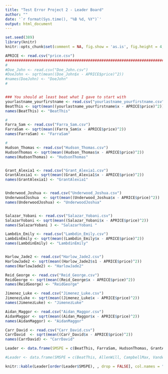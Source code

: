 ```yaml
---
title: "Test Error Project 2 - Leader Board"
author: ""
date: '`r format(Sys.time(), "%B %d, %Y")`'
output: html_document
---
```


```r
set.seed(389)
library(knitr)
knitr::opts_chunk$set(comment = NA, fig.show = 'as.is', fig.height = 4, fig.width = 4, prompt = TRUE, highlight = TRUE, tidy = FALSE, warning = FALSE, message = FALSE, tidy.opts=list(blank = TRUE, width.cutoff= 75, cache = TRUE))
```


```r
APRICE <- read.csv("price.csv")
#########################################################################
#
#Doe_John <- read.csv("Doe_John.csv")
#DoeJohn <- sqrt(mean((Doe_John$x - APRICE$price)^2))
#names(DoeJohn) <- "DoeJohn"
#


### You should at least beat what I gave to start with
yourlastname_yourfirstname <- read.csv("yourlastname_yourfirstname.csv")
BeatThis <- sqrt(mean((yourlastname_yourfirstname$x - APRICE$price)^2))
names(BeatThis) <- "BeatThis"

#
Farra_Sam <- read.csv("Farra_Sam.csv")
FarraSam <- sqrt(mean((Farra_Sam$x - APRICE$price)^2))
names(FarraSam) <- "FarraSam"

#
Hudson_Thomas <- read.csv("Hudson_Thomas.csv")
HudsonThomas <- sqrt(mean((Hudson_Thomas$x - APRICE$price)^2))
names(HudsonThomas) <- "HudsonThomas"


Grant_Alexia1 <- read.csv("Grant_Alexia1.csv")
GrantAlexia1 <- sqrt(mean((Grant_Alexia1$x - APRICE$price)^2))
names(GrantAlexia1) <- "GrantAlexia1"


Underwood_Joshua <- read.csv("Underwood_Joshua.csv")
UnderwoodJoshua  <- sqrt(mean((Underwood_Joshua$x - APRICE$price)^2))
names(UnderwoodJoshua) <- "UnderwoodJoshua"


Salazar_Yobani <- read.csv("Salazar_Yobani.csv")
SalazarYobani <- sqrt(mean((Salazar_Yobani$x - APRICE$price)^2))
names(SalazarYobani ) <- "SalazarYobani "

Lambdin_Emily <- read.csv("Lambdin_Emily.csv")
LambdinEmily <- sqrt(mean((Lambdin_Emily$x - APRICE$price)^2))
names(LambdinEmily) <- "LambdinEmily"


Harlow_Jade2 <- read.csv("Harlow_Jade2.csv")
HarlowJade2 <- sqrt(mean((Harlow_Jade2$s1 - APRICE$price)^2))
names(HarlowJade2) <- "HarlowJade2"

Reid_George <- read.csv("Reid_George.csv")
ReidGeorge <- sqrt(mean((Reid_George$x - APRICE$price)^2))
names(ReidGeorge) <- "ReidGeorge"

Jimenez_Luke <- read.csv("Jimenez_Luke.csv")
JimenezLuke <- sqrt(mean((Jimenez_Luke$x - APRICE$price)^2))
names(JimenezLuke) <- "JimenezLuke"

Aidan_Maggor <- read.csv("Aidan_Maggor.csv")
AidanMaggor <- sqrt(mean((Aidan_Maggor$x - APRICE$price)^2))
names(AidanMaggor) <- "AidanMaggor"

Carr_David <- read.csv("Carr_David.csv")
CarrDavid  <- sqrt(mean((Carr_David$x - APRICE$price)^2))
names(CarrDavid) <- "CarrDavid"

```


```r
Leader <- data.frame(SMSPE = c(BeatThis, FarraSam, HudsonThomas, GrantAlexia1,  UnderwoodJoshua, SalazarYobani, HarlowJade2, ReidGeorge,  JimenezLuke, AidanMaggor, LambdinEmily, CarrDavid))

```

```r
#Leader <- data.frame(SMSPE = c(BeatThis, AllenWill, CampbellMax, VandenbergAndrew, DubeWill))
```

```r
knitr::kable(Leader[order(Leader$SMSPE), , drop = FALSE], col.names = "$\\sqrt{MSPE}$", align = "l")
```